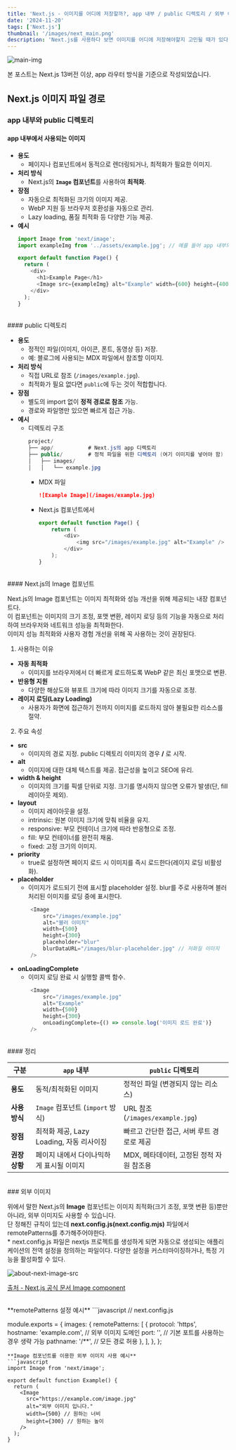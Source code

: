 ```yaml
---
title: 'Next.js - 이미지를 어디에 저장할까?, app 내부 / public 디렉토리 / 외부 이미지, 용도에 알맞게 사용해보자'
date: '2024-11-20'
tags: ['Next.js']
thumbnail: '/images/next_main.png'
description: 'Next.js를 사용하다 보면 이미지를 어디에 저장해야할지 고민될 때가 있다. 역할을 나누어 사용하면 훨씬 효율적이다.'
---
```


<img src="/images/next_main.png" alt="main-img" className="rounded-xl" />
<br />

<p className="text-info">본 포스트는 Next.js 13버전 이상, app 라우터 방식을 기준으로 작성되었습니다.</p>

## Next.js 이미지 파일 경로

### app 내부와 public 디렉토리

#### app 내부에서 사용되는 이미지
- **용도**
    - 페이지나 컴포넌트에서 동적으로 렌더링되거나, 최적화가 필요한 이미지.
- **처리 방식**
    - Next.js의 **`Image` 컴포넌트**를 사용하여 **최적화**.
- **장점**
  - 자동으로 최적화된 크기의 이미지 제공.
  - WebP 지원 등 브라우저 호환성을 자동으로 관리.
  - Lazy loading, 품질 최적화 등 다양한 기능 제공.
- **예시**
  ```javascript
  import Image from 'next/image';
  import exampleImg from '../assets/example.jpg'; // 예를 들어 app 내부의 이미지 파일

  export default function Page() {
    return (
      <div>
        <h1>Example Page</h1>
        <Image src={exampleImg} alt="Example" width={600} height={400} />
      </div>
    );
  }
  ```

<br />
#### public 디렉토리

- **용도**
    - 정적인 파일(이미지, 아이콘, 폰트, 동영상 등) 저장.
    - 예: 블로그에 사용되는 MDX 파일에서 참조할 이미지.
- **처리 방식**
    - 직접 URL로 참조 (`/images/example.jpg`).
    - 최적화가 필요 없다면 `public`에 두는 것이 적합합니다.
- **장점**
  - 별도의 import 없이 **정적 경로로 참조** 가능.
  - 경로와 파일명만 있으면 빠르게 접근 가능.
- **예시**
  - 디렉토리 구조
    ```csharp
    project/
    ├── app/           # Next.js의 app 디렉토리
    ├── public/        # 정적 파일을 위한 디렉토리 (여기 이미지를 넣어야 함)
    │   ├── images/
    │   │   └── example.jpg
    ```
    - MDX 파일
        ```md
        ![Example Image](/images/example.jpg)
        ```
    - Next.js 컴포넌트에서
        ```javascript
        export default function Page() {
            return (
                <div>
                    <img src="/images/example.jpg" alt="Example" />
                </div>
            );
        }
        ```    

<br />
#### Next.js의 Image 컴포넌트

Next.js의 Image 컴포넌트는 이미지 최적화와 성능 개선을 위해 제공되는 내장 컴포넌트다.<br />
이 컴포넌트는 이미지의 크기 조정, 포맷 변환, 레이지 로딩 등의 기능을 자동으로 처리하여 브라우저와 네트워크 성능을 최적화한다.<br />
이미지 성능 최적화와 사용자 경험 개선을 위해 꼭 사용하는 것이 권장된다.

1. 사용하는 이유
- **자동 최적화**
    - 이미지를 브라우저에서 더 빠르게 로드하도록 WebP 같은 최신 포맷으로 변환.
- **반응형 지원**
    - 다양한 해상도와 뷰포트 크기에 따라 이미지 크기를 자동으로 조정.
- **레이지 로딩(Lazy Loading)**
    - 사용자가 화면에 접근하기 전까지 이미지를 로드하지 않아 불필요한 리소스를 절약.

2. 주요 속성
- **src**
    - 이미지의 경로 지정. public 디렉토리 이미지의 경우 **/** 로 시작.
- **alt**
    - 이미지에 대한 대체 텍스트를 제공. 접근성을 높이고 SEO에 유리.
- **width & height**
    - 이미지의 크기를 픽셀 단위로 지정. 크기를 명시하지 않으면 오류가 발생(단, fill 레이아웃 제외).
- **layout**
    - 이미지 레이아웃을 설정.
    - intrinsic: 원본 이미지 크기에 맞춰 비율을 유지.
    - responsive: 부모 컨테이너 크기에 따라 반응형으로 조정.
    - fill: 부모 컨테이너를 완전히 채움.
    - fixed: 고정 크기의 이미지.
- **priority**
    - true로 설정하면 페이지 로드 시 이미지를 즉시 로드한다(레이지 로딩 비활성화).
- **placeholder**
    - 이미지가 로드되기 전에 표시할 placeholder 설정. blur를 주로 사용하며 블러 처리된 이미지를 로딩 중에 표시한다.
    ```javascript
        <Image
            src="/images/example.jpg"
            alt="블러 이미지"
            width={500}
            height={300}
            placeholder="blur"
            blurDataURL="/images/blur-placeholder.jpg" // 저화질 이미지
        />
    ```
- **onLoadingComplete**
    - 이미지 로딩 완료 시 실행할 콜백 함수.
    ```javascript
        <Image
            src="/images/example.jpg"
            alt="Example"
            width={500}
            height={300}
            onLoadingComplete={() => console.log('이미지 로드 완료')}
        />
    ```

<br />
#### 정리

| **구분**        | **`app` 내부**                          | **`public` 디렉토리**                   |
|------------------|---------------------------------------|-----------------------------------------|
| **용도**        | 동적/최적화된 이미지                     | 정적인 파일 (변경되지 않는 리소스)        |
| **사용 방식**   | `Image` 컴포넌트 (`import` 방식)         | URL 참조 (`/images/example.jpg`)        |
| **장점**        | 최적화 제공, Lazy Loading, 자동 리사이징  | 빠르고 간단한 접근, 서버 루트 경로로 제공 |
| **권장 상황**   | 페이지 내에서 다이나믹하게 표시될 이미지   | MDX, 메타데이터, 고정된 정적 자원 참조용  |

<br />
### 외부 이미지

위에서 말한 Next.js의 **Image** 컴포넌트는 이미지 최적화(크기 조정, 포맷 변환 등)뿐만 아니라, 외부 이미지도 사용할 수 있습니다.<br />
단 정해진 규칙이 있는데 **next.config.js(next.config.mjs)** 파일에서 remotePatterns를 추가해주어야한다.<br />
<span className="semi-info">* next.config.js 파일은 nextjs 프로젝트를 생성하게 되면 자동으로 생성되는 애플리케이션의 전역 설정을 정의하는 파일이다. 다양한 설정을 커스터마이징하거나, 특정 기능을 활성화할 수 있다.</span>
<p className="flex justify-center">
    <img src="/images/next-image-src.png" alt="about-next-image-src" />
</p>
<a className="text-slate-400 text-center" href="https://nextjs.org/docs/pages/api-reference/components/image#remotepatterns"  target="_blank" rel="noopener noreferrer">
    <p>출처 - Next.js 공식 문서 Image component</p>
</a>

<br />
**remotePatterns 설정 예시**
```javascript
// next.config.js

module.exports = {
  images: {
    remotePatterns: [
      {
        protocol: 'https',
        hostname: 'example.com', // 외부 이미지 도메인
        port: '', // 기본 포트를 사용하는 경우 생략 가능
        pathname: '/**', // 모든 경로 허용
      },
    ],
  },
};
```
**Image 컴포넌트를 이용한 외부 이미지 사용 예시**
```javascript
import Image from 'next/image';

export default function Example() {
  return (
    <Image
      src="https://example.com/image.jpg"
      alt="외부 이미지 입니다."
      width={500} // 원하는 너비
      height={300} // 원하는 높이
    />
  );
}
```